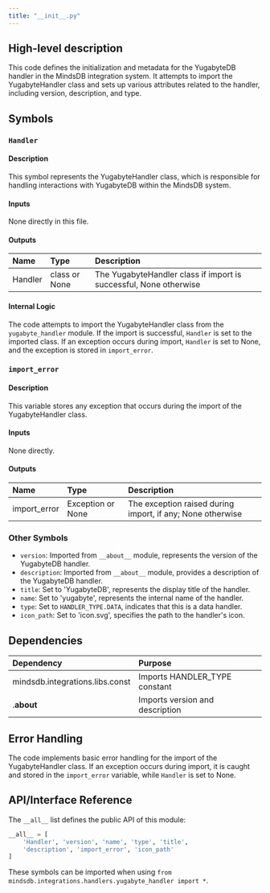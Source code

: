 ```yaml
---
title: "__init__.py"
---
```


## High-level description
This code defines the initialization and metadata for the YugabyteDB handler in the MindsDB integration system. It attempts to import the YugabyteHandler class and sets up various attributes related to the handler, including version, description, and type.

## Symbols

### `Handler`
#### Description
This symbol represents the YugabyteHandler class, which is responsible for handling interactions with YugabyteDB within the MindsDB system.

#### Inputs
None directly in this file.

#### Outputs
| Name | Type | Description |
|:-----|:-----|:------------|
| Handler | class or None | The YugabyteHandler class if import is successful, None otherwise |

#### Internal Logic
The code attempts to import the YugabyteHandler class from the `yugabyte_handler` module. If the import is successful, `Handler` is set to the imported class. If an exception occurs during import, `Handler` is set to None, and the exception is stored in `import_error`.

### `import_error`
#### Description
This variable stores any exception that occurs during the import of the YugabyteHandler class.

#### Inputs
None directly.

#### Outputs
| Name | Type | Description |
|:-----|:-----|:------------|
| import_error | Exception or None | The exception raised during import, if any; None otherwise |

### Other Symbols
- `version`: Imported from `__about__` module, represents the version of the YugabyteDB handler.
- `description`: Imported from `__about__` module, provides a description of the YugabyteDB handler.
- `title`: Set to 'YugabyteDB', represents the display title of the handler.
- `name`: Set to 'yugabyte', represents the internal name of the handler.
- `type`: Set to `HANDLER_TYPE.DATA`, indicates that this is a data handler.
- `icon_path`: Set to 'icon.svg', specifies the path to the handler's icon.

## Dependencies
| Dependency | Purpose |
|:-----------|:--------|
| mindsdb.integrations.libs.const | Imports HANDLER_TYPE constant |
| .__about__ | Imports version and description |

## Error Handling
The code implements basic error handling for the import of the YugabyteHandler class. If an exception occurs during import, it is caught and stored in the `import_error` variable, while `Handler` is set to None.

## API/Interface Reference
The `__all__` list defines the public API of this module:
```python
__all__ = [
    'Handler', 'version', 'name', 'type', 'title',
    'description', 'import_error', 'icon_path'
]
```
These symbols can be imported when using `from mindsdb.integrations.handlers.yugabyte_handler import *`.